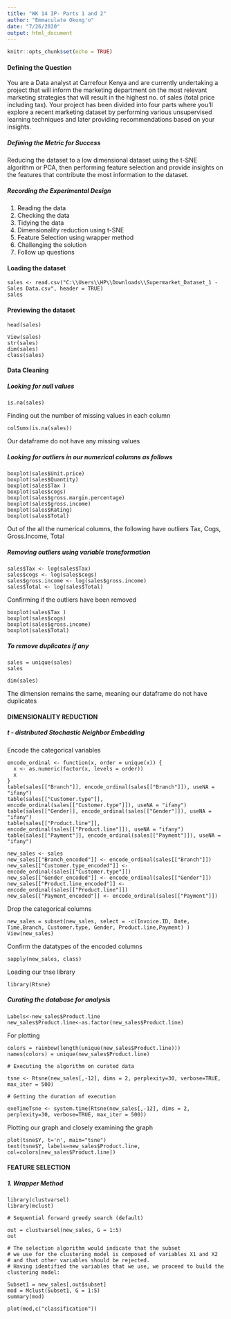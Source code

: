 ---
title: "WK 14 IP- Parts 1 and 2"
author: "Emmaculate Okong'o"
date: "7/26/2020"
output: html_document
---

```{r setup, include=FALSE}
knitr::opts_chunk$set(echo = TRUE)
```

#### Defining the Question

You are a Data analyst at Carrefour Kenya and are currently undertaking a project that will inform the marketing department on the most relevant marketing strategies that will result in the highest no. of sales (total price including tax). Your project has been divided into four parts where you'll explore a recent marketing dataset by performing various unsupervised learning techniques and later providing recommendations based on your insights.

##### Defining the Metric for Success

Reducing the dataset to a low dimensional dataset using the t-SNE algorithm or PCA, then performing feature selection and provide insights on the features that contribute the most information to the dataset.

##### Recording the Experimental Design

1. Reading the data
2. Checking the data
3. Tidying the data
4. Dimensionality reduction using t-SNE
5. Feature Selection using wrapper method
6. Challenging the solution
7. Follow up questions

#### Loading the dataset

```(r)
sales <- read.csv("C:\\Users\\HP\\Downloads\\Supermarket_Dataset_1 - Sales Data.csv", header = TRUE)
sales
```
#### Previewing the dataset
```(r)
head(sales)

View(sales)
str(sales)
dim(sales)
class(sales)
```
#### Data Cleaning
##### Looking for null values
```(r)
is.na(sales)
```
Finding out the number of missing values in each column
```(r)
colSums(is.na(sales))
```
Our dataframe do not have any missing values

##### Looking for outliers in our numerical columns as follows
```(r)
boxplot(sales$Unit.price)
boxplot(sales$Quantity)
boxplot(sales$Tax )
boxplot(sales$cogs)
boxplot(sales$gross.margin.percentage)
boxplot(sales$gross.income)
boxplot(sales$Rating)
boxplot(sales$Total)
```
Out of the all the numerical columns, the following have outliers
Tax, Cogs, Gross.Income, Total

##### Removing outliers using variable transformation
```(R)
sales$Tax <- log(sales$Tax)
sales$cogs <- log(sales$cogs)
sales$gross.income <- log(sales$gross.income)
sales$Total <- log(sales$Total)
```
Confirming if the outliers have been removed
```(R)
boxplot(sales$Tax )
boxplot(sales$cogs)
boxplot(sales$gross.income)
boxplot(sales$Total) 
```
##### To remove duplicates if any
```(R)
sales = unique(sales)
sales

dim(sales)
```
The dimension remains the same, meaning our dataframe do not have duplicates

#### DIMENSIONALITY REDUCTION 
##### t - distributed Stochastic Neighbor Embedding
Encode the categorical variables 
```(R)
encode_ordinal <- function(x, order = unique(x)) {
  x <- as.numeric(factor(x, levels = order))
  x
}
table(sales[["Branch"]], encode_ordinal(sales[["Branch"]]), useNA = "ifany")
table(sales[["Customer.type"]], encode_ordinal(sales[["Customer.type"]]), useNA = "ifany")
table(sales[["Gender]], encode_ordinal(sales[["Gender"]]), useNA = "ifany")
table(sales[["Product.line"]], encode_ordinal(sales[["Product.line"]]), useNA = "ifany")
table(sales[["Payment"]], encode_ordinal(sales[["Payment"]]), useNA = "ifany")

new_sales <- sales
new_sales[["Branch_encoded"]] <- encode_ordinal(sales[["Branch"]])
new_sales[["Customer.type_encoded"]] <- encode_ordinal(sales[["Customer.type"]])
new_sales[["Gender_encoded"]] <- encode_ordinal(sales[["Gender"]])
new_sales[["Product.line_encoded"]] <- encode_ordinal(sales[["Product.line"]])
new_sales[["Payment_encoded"]] <- encode_ordinal(sales[["Payment"]])
```
 Drop the categorical columns
```(R)
new_sales = subset(new_sales, select = -c(Invoice.ID, Date, Time,Branch, Customer.type, Gender, Product.line,Payment) )
View(new_sales)
```
Confirm the datatypes of the encoded columns
```(R)
sapply(new_sales, class)
```
Loading our tnse library
```(R)
library(Rtsne)
```
##### Curating the database for analysis 
```(R) 
Labels<-new_sales$Product.line
new_sales$Product.line<-as.factor(new_sales$Product.line)
```
For plotting
```(R)
colors = rainbow(length(unique(new_sales$Product.line)))
names(colors) = unique(new_sales$Product.line)

# Executing the algorithm on curated data
 
tsne <- Rtsne(new_sales[,-12], dims = 2, perplexity=30, verbose=TRUE, max_iter = 500)

# Getting the duration of execution
 
exeTimeTsne <- system.time(Rtsne(new_sales[,-12], dims = 2, perplexity=30, verbose=TRUE, max_iter = 500))
```
Plotting our graph and closely examining the graph
```(r) 
plot(tsne$Y, t='n', main="tsne")
text(tsne$Y, labels=new_sales$Product.line, col=colors[new_sales$Product.line])
```
#### FEATURE SELECTION
##### 1. Wrapper Method
```(r)
library(clustvarsel)
library(mclust)

# Sequential forward greedy search (default)

out = clustvarsel(new_sales, G = 1:5)
out

# The selection algorithm would indicate that the subset 
# we use for the clustering model is composed of variables X1 and X2 
# and that other variables should be rejected. 
# Having identified the variables that we use, we proceed to build the clustering model:

Subset1 = new_sales[,out$subset]
mod = Mclust(Subset1, G = 1:5)
summary(mod)

plot(mod,c("classification"))
```

